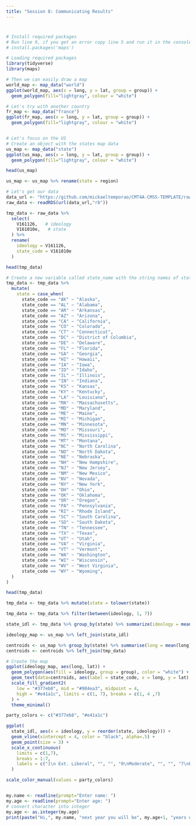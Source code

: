```yaml
---
title: "Session 8: Communicating Results"
---
```


#
```r

# Install required packages
# Run line 9, if you get an error copy line 5 and run it in the console.
# install.packages('maps')

# Loading required packages
library(tidyverse)
library(maps)

# Then we can easily draw a map
world_map <- map_data("world")
ggplot(world_map, aes(x = long, y = lat, group = group)) +
  geom_polygon(fill="lightgray", colour = "white")

# Let's try with another country
fr_map <- map_data("france")
ggplot(fr_map, aes(x = long, y = lat, group = group)) +
  geom_polygon(fill="lightgray", colour = "white")


# Let's focus on the US
# Create an object with the states map data
us_map <- map_data("state")
ggplot(us_map, aes(x = long, y = lat, group = group)) +
  geom_polygon(fill="lightgray", colour = "white")

head(us_map)

us_map <- us_map %>% rename(state = region)

# Let's get our data
data_url <- "https://github.com/mickaeltemporao/CMT4A-CMSS-TEMPLATE/raw/main/data/ts_2016.rds"
raw_data <- readRDS(url(data_url,"rb"))

tmp_data <- raw_data %>%
  select(
    V161126,   # ideology
    V161010e,   # state
  ) %>%
  rename(
    ideology = V161126,
    state_code = V161010e
  )

head(tmp_data)

# Create a new variable called state_name with the string names of states
tmp_data <- tmp_data %>%
  mutate(
    state = case_when(
      state_code == "AK" ~ "Alaska",
      state_code == "AL" ~ "Alabama",
      state_code == "AR" ~ "Arkansas",
      state_code == "AZ" ~ "Arizona",
      state_code == "CA" ~ "California",
      state_code == "CO" ~ "Colorado",
      state_code == "CT" ~ "Connecticut",
      state_code == "DC" ~ "District of Columbia",
      state_code == "DE" ~ "Delaware",
      state_code == "FL" ~ "Florida",
      state_code == "GA" ~ "Georgia",
      state_code == "HI" ~ "Hawaii",
      state_code == "IA" ~ "Iowa",
      state_code == "ID" ~ "Idaho",
      state_code == "IL" ~ "Illinois",
      state_code == "IN" ~ "Indiana",
      state_code == "KS" ~ "Kansas",
      state_code == "KY" ~ "Kentucky",
      state_code == "LA" ~ "Louisiana",
      state_code == "MA" ~ "Massachusetts",
      state_code == "MD" ~ "Maryland",
      state_code == "ME" ~ "Maine",
      state_code == "MI" ~ "Michigan",
      state_code == "MN" ~ "Minnesota",
      state_code == "MO" ~ "Missouri",
      state_code == "MS" ~ "Mississippi",
      state_code == "MT" ~ "Montana",
      state_code == "NC" ~ "North Carolina",
      state_code == "ND" ~ "North Dakota",
      state_code == "NE" ~ "Nebraska",
      state_code == "NH" ~ "New Hampshire",
      state_code == "NJ" ~ "New Jersey",
      state_code == "NM" ~ "New Mexico",
      state_code == "NV" ~ "Nevada",
      state_code == "NY" ~ "New York",
      state_code == "OH" ~ "Ohio",
      state_code == "OK" ~ "Oklahoma",
      state_code == "OR" ~ "Oregon",
      state_code == "PA" ~ "Pennsylvania",
      state_code == "RI" ~ "Rhode Island",
      state_code == "SC" ~ "South Carolina",
      state_code == "SD" ~ "South Dakota",
      state_code == "TN" ~ "Tennessee",
      state_code == "TX" ~ "Texas",
      state_code == "UT" ~ "Utah",
      state_code == "VA" ~ "Virginia",
      state_code == "VT" ~ "Vermont",
      state_code == "WA" ~ "Washington",
      state_code == "WI" ~ "Wisconsin",
      state_code == "WV" ~ "West Virginia",
      state_code == "WY" ~ "Wyoming",
  )
)

head(tmp_data)

tmp_data <- tmp_data %>% mutate(state = tolower(state))

tmp_data <- tmp_data %>% filter(between(ideology, 1, 7))

state_idl <- tmp_data %>% group_by(state) %>% summarize(ideology = mean(ideology))

ideology_map <- us_map %>% left_join(state_idl)

centroids <- us_map %>% group_by(state) %>% summarise(long = mean(long), lat = mean(lat))
centroids <- centroids %>% left_join(tmp_data)

# Create the map
ggplot(ideology_map, aes(long, lat)) +
  geom_polygon(aes(fill = ideology, group = group), color = "white") +
  geom_text(data=centroids, aes(label = state_code, x = long, y = lat), size=5, color="white") +
  scale_fill_gradient2(
    low = "#377eb8", mid = "#984ea3", midpoint = 4,
    high = "#e41a1c", limits = c(1, 7), breaks = c(1, 4 ,7)
  ) +
  theme_minimal()

party_colors <- c("#377eb8", "#e41a1c")

ggplot(
  state_idl, aes(x = ideology, y = reorder(state, ideology))) +
  geom_vline(xintercept = 4, color = "black", alpha=.5) +
  geom_point(size = 3) +
  scale_x_continuous(
    limits = c(1,7),
    breaks = 1:7,
    labels = c("1\n Ext. Liberal", "", "", "0\nModerate", "", "", "7\nExt. Conservative")
  )

scale_color_manual(values = party_colors)


my.name <- readline(prompt="Enter name: ")
my.age <- readline(prompt="Enter age: ")
# convert character into integer
my.age <- as.integer(my.age)
print(paste("Hi,", my.name, "next year you will be", my.age+1, "years old."))


```


